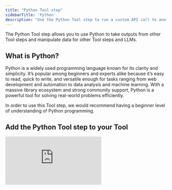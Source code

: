 ```yaml
---
title: "Python Tool step"
sidebarTitle: 'Python'
description: "Use the Python Tool step to run a custom API call to another product / service"
---
```


The Python Tool step allows you to use Python to take outputs from other Tool steps and manipulate data for other Tool steps and LLMs. 

## What is Python?

Python is a widely used programming language known for its clarity and simplicity. It’s popular among beginners and experts alike because it’s easy to read, quick to write, and versatile enough for tasks ranging from web development and automation to data analysis and machine learning. With a massive library ecosystem and strong community support, Python is a powerful tool for solving real-world problems efficiently.

<Warning>In order to use this Tool step, we would recommend having a beginner level of understanding of Python programming.</Warning>

## Add the Python Tool step to your Tool

<div style={{ width:"100%",position:"relative","padding-top":"56.75%" }}>
<iframe src="https://app.supademo.com/embed/cmbyqj44egw7vsn1rldrjxvxh" frameBorder="0" title="Add the Python Tool step to your Tool" allow="clipboard-write" webkitallowfullscreen="true" mozallowfullscreen="true" allowfullscreen style={{ position:"absolute",top:0,left:0,width:"100%",height:"100%",border:"3px solid #5E43CE",borderRadius:"10px" }} />

</div>

You can add the Python Tool step to your Tool by:

1. Creating a new Tool, then searching for the 'Convert PDF to text' Tool step
2. Click 'Expand' to see the full Tool step
3. Enter your code in the 'Code' field
4. Click '+ New item' under 'PyPl Packages' if you need to install any packages
5. Click 'Run step' to run the Tool step

<Info>In order to access the output of this codeblock, you will need to return a value in the return statement.</Info>

## Accessing variables 

You can access Tool input variables, other Tool step outputs, and API keys you've created in Relevance in your Python Tool step. 

### Input variables

You can access Input variables by following this syntax, where 'name' is the variable for your input. 

```python3
  params['name']
```

### Other Tool step outputs

You can access other Tool step outputs by following this syntax, where 'tool_step' is the variable for the Tool step you're trying to access the output of. 

```python3
  steps['tool_step']
```

You can then access a specific output of that Tool step by adding another variable.

```python3
  steps['tool_step']['output']
```

### API keys

You can access one of your saved API keys by using this syntax, where 'api_key' is the variable for the key you're trying to access.

```python3
  '{{api_key}}'
```

## Advanced Settings

### Backend
You can choose between two backend services to run the code, 'Modal Labs' or 'e2b.dev'.

### Runtime Commands
You can include a list of Linux terminal commands to be run before running your code.

### Session ID
Define a custom session that saves all local variables between Python executions.

<Note>This setting is only available when the backend is set to 'Modal Labs'.</Note>

### Enable 'Long Output' Mode

Allow the output to be longer than 127,000 characters, in exchange for 2-4 seconds of extra latency. 

### Number of GPUs

Allows you to specify a number of GPUs for your code to use. 

<Note>This setting is only available when the backend is set to 'Modal Labs'.</Note>

### Number of CPU Cores

Allows you to specify a number of CPU cores for your code to use. 

<Note>This setting is only available when the backend is set to 'Modal Labs'.</Note>

### Memory Size

Allows you to specify an amount of RAM for your code to use. 

<Note>This setting is only available when the backend is set to 'Modal Labs'.</Note>

### Session Timeout

Allows you to specify (in seconds) how long the code should run before timing out. 

<Note>This setting is only available when the backend is set to 'Modal Labs'.</Note>

### Raise Error

Allows you to specify how errors are raised:
- Error with Full Traceback
- Error
- Print Error to Stderr

### Enable fallback

If the selected backend fails, when this is selected, your code will attempt to run via the other backend. 

## Common errors

<AccordionGroup>
  <Accordion title="Code execution timed out">
    This error indicates that the code took longer than the seconds allowed in the 'Session timeout' Advanced Setting, or exceeded our hard limit of four hours. 
  </Accordion>
  <Accordion title="No return statement">
    This error indicates that there is no return statement in the code. You will not be able to access the output of this codeblock unless you pass data in a return statement. 
    ```
    WARNING: There is no return statement in this code. To access the output of this codeblock, return a value.
    ```
  </Accordion>
</AccordionGroup>

## Additional resources

<Columns cols={2}>
  <Card title="Helper Functions" href="/tool/tool-steps/python-code/code-python-helper-functions">
    Access functions that can help you code Python Tool steps
  </Card>

  <Card title="Transformations" href="/tool/tool-steps/python-code/code-studio-transformation-python-helper-functions">
    Use in-built Tool steps in Python
  </Card>
</Columns>